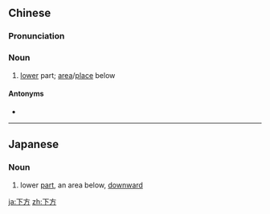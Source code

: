 ==Chinese==
{{zh-forms}}

===Pronunciation===
{{zh-pron
|m=xiàfāng
|c=haa6 fong1
|mn=hā-hong
|cat=n
}}

===Noun===
{{zh-noun}}

# [[lower]] part; [[area]]/[[place]] below

====Antonyms====
* {{zh-l|上方}}

----

==Japanese==
{{ja-kanjitab|か|ほう|yomi=on}}

===Noun===
{{ja-noun|かほう}}

# lower [[part]], an area below, [[downward]]
#: {{ja-usex|予想を下方に修正する|よそう を かほう に しゅうせい する|revise expectations downward}}

[[ja:下方]]
[[zh:下方]]